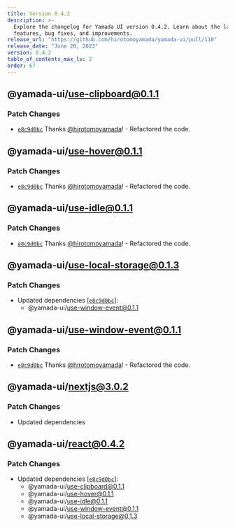 ```yaml
---
title: Version 0.4.2
description: >-
  Explore the changelog for Yamada UI version 0.4.2. Learn about the latest
  features, bug fixes, and improvements.
release_url: "https://github.com/hirotomoyamada/yamada-ui/pull/110"
release_date: "June 20, 2023"
version: 0.4.2
table_of_contents_max_lv: 2
order: 67
---
```


## @yamada-ui/use-clipboard@0.1.1

### Patch Changes

- [`e8c9d0bc`](https://github.com/hirotomoyamada/yamada-ui/commit/e8c9d0bc97ebd8bcb28632809aa9b2dd1699c67f) Thanks [@hirotomoyamada](https://github.com/hirotomoyamada)! - Refactored the code.

## @yamada-ui/use-hover@0.1.1

### Patch Changes

- [`e8c9d0bc`](https://github.com/hirotomoyamada/yamada-ui/commit/e8c9d0bc97ebd8bcb28632809aa9b2dd1699c67f) Thanks [@hirotomoyamada](https://github.com/hirotomoyamada)! - Refactored the code.

## @yamada-ui/use-idle@0.1.1

### Patch Changes

- [`e8c9d0bc`](https://github.com/hirotomoyamada/yamada-ui/commit/e8c9d0bc97ebd8bcb28632809aa9b2dd1699c67f) Thanks [@hirotomoyamada](https://github.com/hirotomoyamada)! - Refactored the code.

## @yamada-ui/use-local-storage@0.1.3

### Patch Changes

- Updated dependencies \[[`e8c9d0bc`](https://github.com/hirotomoyamada/yamada-ui/commit/e8c9d0bc97ebd8bcb28632809aa9b2dd1699c67f)]:
  - @yamada-ui/use-window-event@0.1.1

## @yamada-ui/use-window-event@0.1.1

### Patch Changes

- [`e8c9d0bc`](https://github.com/hirotomoyamada/yamada-ui/commit/e8c9d0bc97ebd8bcb28632809aa9b2dd1699c67f) Thanks [@hirotomoyamada](https://github.com/hirotomoyamada)! - Refactored the code.

## @yamada-ui/nextjs@3.0.2

### Patch Changes

- Updated dependencies

## @yamada-ui/react@0.4.2

### Patch Changes

- Updated dependencies \[[`e8c9d0bc`](https://github.com/hirotomoyamada/yamada-ui/commit/e8c9d0bc97ebd8bcb28632809aa9b2dd1699c67f)]:
  - @yamada-ui/use-clipboard@0.1.1
  - @yamada-ui/use-hover@0.1.1
  - @yamada-ui/use-idle@0.1.1
  - @yamada-ui/use-window-event@0.1.1
  - @yamada-ui/use-local-storage@0.1.3
